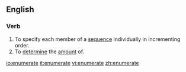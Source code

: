 ==English==

===Verb===
{{en-verb|enumerat|ing}}
# To specify each member of a [[sequence]] individually in incrementing order.
# To [[determine]] the [[amount]] of.

[[io:enumerate]]
[[it:enumerate]]
[[vi:enumerate]]
[[zh:enumerate]]